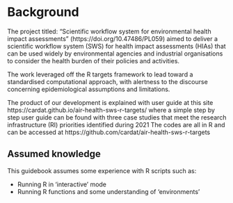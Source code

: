# Background

The project titled: “Scientific workflow system for environmental health impact assessments” (https://doi.org/10.47486/PL059) aimed to deliver a scientific workflow system (SWS) for health impact assessments (HIAs) that can be used widely by environmental agencies and industrial organisations to consider the health burden of their policies and activities. 

The work leveraged off the R targets framework to lead toward a standardised computational approach, with alertness to the discourse concerning epidemiological assumptions and limitations. 

The product of our development is explained with user guide at this site https://cardat.github.io/air-health-sws-r-targets/  where a simple step by step user guide can be found with three case studies that meet the research infrastructure (RI) priorities identified during 2021
The codes are all in R and can be accessed at https://github.com/cardat/air-health-sws-r-targets 

## Assumed knowledge

This guidebook assumes some experience with R scripts such as:

- Running R in 'interactive' mode
- Running R functions and some understanding of 'environments'
